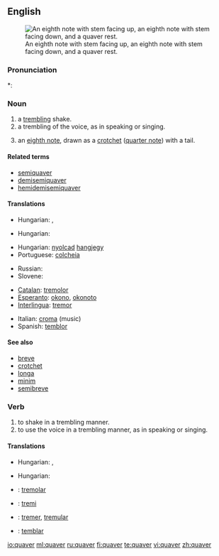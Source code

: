 ==English==
{{wikipedia}}
[[Image:Eighth notes and rest.png|thumb|An eighth note with stem facing up, an eighth note with stem facing down, and a quaver rest.]]

===Pronunciation===
*: {{rhymes|eɪvə(r)}}

===Noun===
{{en-noun}}

# a [[trembling]] shake.
# a trembling of the voice, as in speaking or singing.
# {{music}} an [[eighth note]], drawn as a [[crotchet]] ([[quarter note]]) with a tail.

====Related terms====
* [[semiquaver]]
* [[demisemiquaver]]
* [[hemidemisemiquaver]]

====Translations====
{{trans-top|a trembling shake}}
* Hungarian: {{t|hu|reszketés}}, {{t+|hu|remegés}}
{{trans-mid}}
{{trans-bottom}}

{{trans-top|a trembling of the voice}}
* Hungarian: {{t+|hu|remegés}}
{{trans-mid}}
{{trans-bottom}}

{{trans-top|''(music)'' an eighth note}}
* Hungarian: [[nyolcad]] [[hangjegy]]
* Portuguese: [[colcheia]] {{f}}
{{trans-mid}}
* Russian: {{t|ru|восьмая нота|f|tr=vos’mája nóta}}
* Slovene: {{t-|sl|osminka|f}}
{{trans-bottom}}

{{checktrans-top}}
* [[Catalan]]: [[tremolor]]
* [[Esperanto]]: [[okono]], [[okonoto]]
* [[Interlingua]]: [[tremor]]
{{checktrans-mid}}
* Italian: [[croma]] {{f}} (music)
* Spanish: [[temblor]]
{{checktrans-bottom}}

====See also====
* [[breve]]
* [[crotchet]]
* [[longa]]
* [[minim]]
* [[semibreve]]

===Verb===
{{en-verb|quavers|quavering|quavered|quavered}}

# to shake in a trembling manner.
# to use the voice in a trembling manner, as in speaking or singing.

====Translations====
{{trans-top|to shake}}
* Hungarian: {{t|hu|remeg}}, {{t|hu|reszket}}
{{trans-mid}}
{{trans-bottom}}

{{trans-top|to use the voice in a trembling manner}}
* Hungarian: {{t|hu|trillázik}}
{{trans-mid}}
{{trans-bottom}}

{{checktrans-top}}
* {{ttbc|Catalan}}: [[tremolar]]
* {{ttbc|Esperanto}}: [[tremi]]
{{checktrans-mid}}
* {{ttbc|Interlingua}}: [[tremer]], [[tremular]]
* {{ttbc|Spanish}}: [[temblar]]
{{checktrans-bottom}}

[[io:quaver]]
[[ml:quaver]]
[[ru:quaver]]
[[fi:quaver]]
[[te:quaver]]
[[vi:quaver]]
[[zh:quaver]]